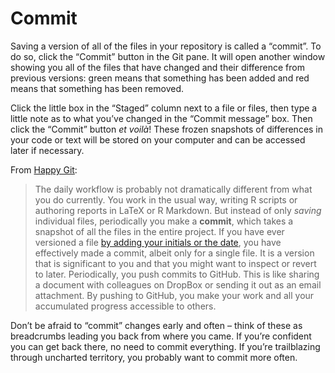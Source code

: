 # Commit

Saving a version of all of the files in your repository is called a "commit". To do so, click the "Commit" button in the Git pane. It will open another window showing you all of the files that have changed and their difference from previous versions: green means that something has been added and red means that something has been removed.

Click the little box in the "Staged" column next to a file or files, then type a little note as to what you've changed in the "Commit message" box. Then click the "Commit" button *et voilà*! These frozen snapshots of differences in your code or text will be stored on your computer and can be accessed later if necessary.

From [Happy Git](https://happygitwithr.com/git-basics.html):

> The daily workflow is probably not dramatically different from what you do currently. You work in the usual way, writing R scripts or authoring reports in LaTeX or R Markdown. But instead of only *saving* individual files, periodically you make a **commit**, which takes a snapshot of all the files in the entire project. If you have ever versioned a file [by adding your initials or the date](http://www.phdcomics.com/comics/archive.php?comicid=1531), you have effectively made a commit, albeit only for a single file. It is a version that is significant to you and that you might want to inspect or revert to later. Periodically, you push commits to GitHub. This is like sharing a document with colleagues on DropBox or sending it out as an email attachment. By pushing to GitHub, you make your work and all your accumulated progress accessible to others.

Don't be afraid to "commit" changes early and often -- think of these as breadcrumbs leading you back from where you came. If you're confident you can get back there, no need to commit everything. If you're trailblazing through uncharted territory, you probably want to commit more often.
